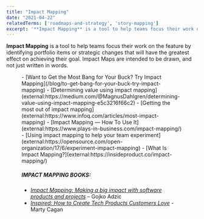 ```yaml
---
title: "Impact Mapping"
date: "2021-04-22"
relatedTerms: ['roadmaps-and-strategy', 'story-mapping']
excerpt: '**Impact Mapping** is a tool to help teams focus their work on the feature by identifying'
---
```




**Impact Mapping** is a tool to help teams focus their work on the feature by identifying portfolio items or strategic changes that will have the greatest effect on achieving their goal. Impact Maps are intended to be drawn, and not just written in words.

<Figure
  src={ImpactMappingWSOBSExample3}
  alt="impact mapping example"
  caption="impact mapping example"
/>


<LinkList heading = "Agile Pain Relief Blog Entries">
- [Want to Get the Most Bang for Your Buck? Try Impact Mapping](/blog/to-get-bang-for-your-buck-try-impact-mapping)
</LinkList>

<HighlightBox heading="Resource Links" variant="resourceLinks">
- [Determining value using impact mapping](external:https://medium.com/@MagnusDahlgren/determining-value-using-impact-mapping-e5c3216f66c2)
- [Getting the most out of impact mapping](external:https://www.infoq.com/articles/most-impact-mapping)
- [Impact Mapping — How To Use It](external:https://www.plays-in-business.com/impact-mapping/)
- [Using impact mapping to help your team experiment](external:https://opensource.com/open-organization/17/6/experiment-impact-mapping)
- [What Is Impact Mapping?](external:https://insideproduct.co/impact-mapping/)

##### IMPACT MAPPING BOOKS:

- [_Impact Mapping: Making a big impact with software products and projects_](external:https://www.impactmapping.org/book.html) – Gojko Adzic
- [_Inspired: How to Create Tech Products Customers Love_](external:https://www.amazon.com/INSPIRED-Create-Tech-Products-Customers/dp/1119387507/&tag=notesfromatoo-20/) - Marty Cagan
</HighlightBox>
